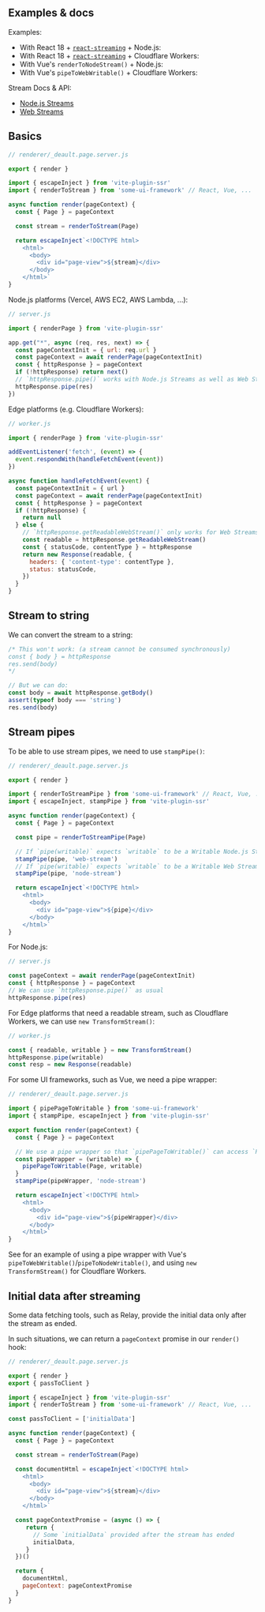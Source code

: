 

## Examples & docs

Examples:
 - With React 18 + [`react-streaming`](https://github.com/brillout/react-streaming) + Node.js: <RepoLink path='/examples/react-full/' />
 - With React 18 + [`react-streaming`](https://github.com/brillout/react-streaming) + Cloudflare Workers: <RepoLink path='/examples/cloudflare-workers-react-full/' />
 - With Vue's `renderToNodeStream()` + Node.js: <RepoLink path='/examples/vue-full/' />
 - With Vue's `pipeToWebWritable()` + Cloudflare Workers: <RepoLink path='/examples/cloudflare-workers-vue/' />

Stream Docs & API:
 - [Node.js Streams](https://nodejs.org/api/stream.html)
 - [Web Streams](https://developer.mozilla.org/en-US/docs/Web/API/Streams_API)


## Basics

```js
// renderer/_deault.page.server.js

export { render }

import { escapeInject } from 'vite-plugin-ssr'
import { renderToStream } from 'some-ui-framework' // React, Vue, ...

async function render(pageContext) {
  const { Page } = pageContext

  const stream = renderToStream(Page)

  return escapeInject`<!DOCTYPE html>
    <html>
      <body>
        <div id="page-view">${stream}</div>
      </body>
    </html>`
}
```

Node.js platforms (Vercel, AWS EC2, AWS Lambda, ...):

```js
// server.js

import { renderPage } from 'vite-plugin-ssr'

app.get("*", async (req, res, next) => {
  const pageContextInit = { url: req.url }
  const pageContext = await renderPage(pageContextInit)
  const { httpResponse } = pageContext
  if (!httpResponse) return next()
  // `httpResponse.pipe()` works with Node.js Streams as well as Web Streams.
  httpResponse.pipe(res)
})
```

Edge platforms (e.g. Cloudflare Workers):

```js
// worker.js

import { renderPage } from 'vite-plugin-ssr'

addEventListener('fetch', (event) => {
  event.respondWith(handleFetchEvent(event))
})

async function handleFetchEvent(event) {
  const pageContextInit = { url }
  const pageContext = await renderPage(pageContextInit)
  const { httpResponse } = pageContext
  if (!httpResponse) {
    return null
  } else {
    // `httpResponse.getReadableWebStream()` only works for Web Streams
    const readable = httpResponse.getReadableWebStream()
    const { statusCode, contentType } = httpResponse
    return new Response(readable, {
      headers: { 'content-type': contentType },
      status: statusCode,
    })
  }
}
```


## Stream to string

We can convert the stream to a string:

```js
/* This won't work: (a stream cannot be consumed synchronously)
const { body } = httpResponse
res.send(body)
*/

// But we can do:
const body = await httpResponse.getBody()
assert(typeof body === 'string')
res.send(body)
```

## Stream pipes

To be able to use stream pipes, we need to use `stampPipe()`:

```js
// renderer/_deault.page.server.js

export { render }

import { renderToStreamPipe } from 'some-ui-framework' // React, Vue, ...
import { escapeInject, stampPipe } from 'vite-plugin-ssr'

async function render(pageContext) {
  const { Page } = pageContext

  const pipe = renderToStreamPipe(Page)

  // If `pipe(writable)` expects `writable` to be a Writable Node.js Stream
  stampPipe(pipe, 'web-stream')
  // If `pipe(writable)` expects `writable` to be a Writable Web Stream
  stampPipe(pipe, 'node-stream')

  return escapeInject`<!DOCTYPE html>
    <html>
      <body>
        <div id="page-view">${pipe}</div>
      </body>
    </html>`
}
```

For Node.js:

```js
// server.js

const pageContext = await renderPage(pageContextInit)
const { httpResponse } = pageContext
// We can use `httpResponse.pipe()` as usual
httpResponse.pipe(res)
```

For Edge platforms that need a readable stream, such as Cloudflare Workers, we can use `new TransformStream()`:

```js
// worker.js

const { readable, writable } = new TransformStream()
httpResponse.pipe(writable)
const resp = new Response(readable)
```

For some UI frameworks, such as Vue, we need a pipe wrapper:

```js
// renderer/_deault.page.server.js

import { pipePageToWritable } from 'some-ui-framework'
import { stampPipe, escapeInject } from 'vite-plugin-ssr'

export function render(pageContext) {
  const { Page } = pageContext

  // We use a pipe wrapper so that `pipePageToWritable()` can access `Page`
  const pipeWrapper = (writable) => {
    pipePageToWritable(Page, writable)
  }
  stampPipe(pipeWrapper, 'node-stream')

  return escapeInject`<!DOCTYPE html>
    <html>
      <body>
        <div id="page-view">${pipeWrapper}</div>
      </body>
    </html>`
}
```

See <RepoLink path='/examples/cloudflare-workers-vue' /> for an example of using a pipe wrapper with Vue's `pipeToWebWritable()`/`pipeToNodeWritable()`, and using `new TransformStream()` for Cloudflare Workers.


## Initial data after streaming

Some data fetching tools, such as <Link href="/relay" text="Relay">Relay</Link>, provide the initial data only after the stream as ended.

In such situations, we can return a `pageContext` promise in our `render()` hook:

```js
// renderer/_deault.page.server.js

export { render }
export { passToClient }

import { escapeInject } from 'vite-plugin-ssr'
import { renderToStream } from 'some-ui-framework' // React, Vue, ...

const passToClient = ['initialData']

async function render(pageContext) {
  const { Page } = pageContext

  const stream = renderToStream(Page)

  const documentHtml = escapeInject`<!DOCTYPE html>
    <html>
      <body>
        <div id="page-view">${stream}</div>
      </body>
    </html>`

  const pageContextPromise = (async () => {
     return {
       // Some `initialData` provided after the stream has ended
       initialData,
     }
  })()

  return {
    documentHtml,
    pageContext: pageContextPromise
  }
}
```
